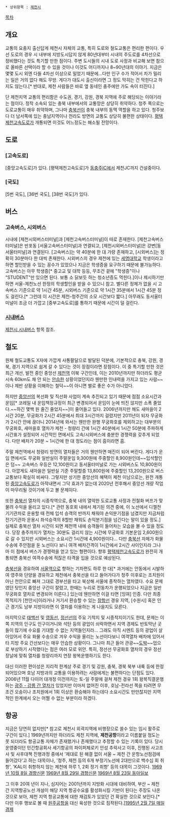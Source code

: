  * 상위항목 : [[제천시]]

[[목차]]
== 개요 ==
교통의 요충지 출신답게 제천시 자체의 교통, 특히 도로와 철도교통은 편리한 편이다. 우선 도로의 경우 시 내부에 지방도시답지 않게 80년대부터 시내의 주도로를 4차선으로 정비했다는 것도 특기할 만한 점이다. 주변 도시들의 시내 도로 사정과 비교해 보면 참으로 올바른 선택이라 할 수 있을 것이나 이것도 어디까지나 8~90년대의 이야기. 지금은 몇몇 도시 외엔 다들 4차선 이상으로 밀었기 때문에...다만 인구 수가 적어서 차가 밀리는 일은 거의 없다 해도 무방. 게다가 대도시 출신이라면 그 정도 막히는 건 막힌다고 하지도 않는다.[* 반대로, 제천 사람들은 바로 옆 동네인 충주에만 가도 속이 터진다.]

단 제천지역 교통의 편리함은 수도권, 경기, 강원, 경북 지역에 주로 해당되는 이야기라는 점이다. 정작 소속되 있는 충북 내부에서의 교통망은 상당히 취약하다. 청주 쪽으로는 도로교통이 매우 취약하며, 그나마 [[충북선]]이 충북 내부의 동맥 역할을 하고 있다. 청주보다 더 남서쪽에 있는 충남지역이나 전라도 방면의 교통도 상당히 불편한 상태이다. [[평택제천고속도로]]가 개통되면 이것도 어느정도는 해소될 전망이다.

== 도로 ==
=== [고속도로] ===
[중앙고속도로]가 있다. [평택제천고속도로]가 [[동충주IC]]에서 제천JC까지 건설중이다.

=== [국도] ===
[5번 국도], [36번 국도], [38번 국도]가 있다.

== 버스 ==
=== 고속버스, 시외버스 ===
시내에 [제천시외버스터미널]과 [제천고속버스터미널]이 따로 존재한다. [제천고속버스터미널]은 반포동 [서울고속버스터미널]과 연결되고, [제천시외버스터미널]은 강변[동서울터미널]과 연결된다. [고속버스]는 약 40분에 한 대 가량 존재하고, [시외버스]는 정확히 30분마다 한 대씩 존재한다. 시외버스의 경우 제천에 있는 [[세명대학교]] 학생이라고 하면 할인받을 수 있는 꽁수가 있었으나 지금은 학생증을 요구하기 때문에 불가능하다. 고속버스는 아무 학생증[* 중고교 및 대학 등등, 무조건 겉에 "학생증"이나 "STUDENT"만 있으면 된다. 보통 소 닭보듯 하는 청소년증도 먹힌다.]이나 제시하기만 하면 서울-제천노선 한정의 학생할인을 받을 수 있으니 참고. 별다른 정체가 없을 시 고속버스 기준으로 약 1시간 45분, 시외버스 기준으로 약 1시간 35분에서 1시간 45분 정도 걸린다.[* 그런데 이 시간은 제천-청주간의 소모 시간보다 짧다.] 아무래도 동서울터미널이 조금 더 가깝고 [중부고속도로]를 통하기 때문에 시간이 덜 걸린다. 

=== [[시내버스]] ===
[[제천시 시내버스]] 항목 참조.

== 철도 ==
원체 철도교통도 X자에 가깝게 사통팔달으로 발달된 덕분에, 기본적으로 충북, 강원, 경북, 경기 지역으로 쉽게 갈 수 있다는 것이 장점이라면 장점이다. 이 중 특기할 만한 것은 최근 개선, 발전 중인 중앙선 [[제천역]] 이북 구간인데, 이는 2010년까지만 하더라도 평균시속 60km도 채 안 되는 [[안습]]한 상황이었던지라 웬만한 인내력을 가지고 있는 사람~~이나 제반 상황을 이해하는 철덕~~이 아니면 별로 좋은 수가 아니었다.

하지만 [[중앙선]]의 복선화 및 직선화 사업이 계속 추진되고 있기 때문에 점점 소요시간과 운임[* 코레일 내 운임책정규정이 최근 변경되어서 운임이 눈에 띄진 않지만 소폭 줄었다.~~하긴 몇백 원 줄긴 줄었지~~]이 줄어들고 있다. 2006년까지만 해도 새마을이 2시간 20분, 무궁화가 2시간 45분에서 최대 3시간까지 걸렸지만 2011년이 되자 무궁화가 2시간 안에 끊더니 2014년에 와서는 웬만한 완행 무궁화호를 제외하고는 대부분의 무궁화호, 새마을호 열차가 제천 - 청량리 간에 1시간 40분에서 1시간 50분에 주파하게 시간표가 설정되어 시간적인 면에서도 고속/시외버스에 충분한 경쟁력을 갖추게 되었다. 다만 배차가 20분 ~ 1시간에 한 대 정도라는 점이 흠이라면 흠.

주말 제천역에서 청량리 방면의 열차들은 거의 웬만하면 매진이 되어 버린다. 게다가 운임 면에서도 무궁화 일반실이 주말운임 9,300원에 주중할인 8,900원인데~~입석할인은 덤~~ 고속버스 우등은 12,100원이고 동서울터미널로 가는 시외버스도 10,800원이다. 아깝게도 새마을은 일반실 기준 주말할증 13,800원에 주중할인 13,200원으로 버스교통보다 확실히 비싸다. 그렇지만 상기한 중앙선의 혜택이 제천 이남으로는, 완전 개통된 [[중앙고속도로]]가 아작내면서 그닥 효과가 없는데 2020년 전후해서 중앙선 개량 작업이 마무리될 것이기에 두고 볼 문제이다.

또한 [[충북선]] 열차의 시종착역으로, 충북 내의 열악한 도로교통 사정과 전철화 버프가 맞물려 수익을 올리고 있다.[* 관련 동호회 내에서 제기된 의견 중에, 이 노선에서 디젤전기기관차로 운용할 때 전체 입석 승객의 반까지 채워야 손익분기점을 넘겼지만 지금처럼 전기기관차 운용시 좌석승객의 8할만 채워도 손익분기점을 넘긴다는 말이 있을 정도.] 실제로 충북선 열차 시간이 되면 제천역 내에 승객들이 들어차는 모습을 볼 수 있을 정도다. 당장 충주까지가 열차는 30분도 걸리지 않는 시간에 무궁화호 기본운임 2,600원으로 갈 수 있지만 시외버스는 소요시간 1시간에 4,900원이다... 다만 [[충북선]] 자체가 화물수송에 주안점을 둔 노선이다 보니 여객 배차간격이 1시간에서 2시간 사이인지라 그나마 이 점에서 버스가 경쟁력을 얻고 있는 형편이다. 향후 [[평택제천고속도로]]가 완전히 개통되면 충북선 여객수송에 적잖은 타격을 입을 것으로 예상된다.

[[충북선]]을 경유하여 [[서울역]]으로 향하는 기차편도 하루 한 대[* 과거에는 안동에서 시발하여 영주와 단양을 경유하고 제천에서 충북선을 타고 들어가다가 청주 이후로는 조치원이 아닌 천안으로 빠져 그대로 경부선을 타고 북상해 서울에 종착하는 열차였다. 수요 문제였던 탓인지 중앙선 구간이 잘렸고, 한때는 누리로 전동차가 운행되었으나 지금은 일반 무궁화호 열차로 변경되어 이른다.] 있는데 웬만하면 이걸 타면 [잉여] 인증. 다만 최종목적지가 [천안시]이라거나 거기서 환승할 수 있는 [[장항선]] 경유 지역, [수원시] 혹은 인근 경기도 남부 지방이라면 이 열차를 이용하는 게 나을지도 모른다.

마지막으로 [[태백선]] 및 [[영동선]], [[정선선]]의 주요 기착지 및 시종착지이기도 한데, 문제는 이쪽 지역의 인구도 인구이거니와 석탄 등의 광업이 쇠락하면서 지역 경제도 반토막난 곳들이 많기에 수요를 기대할 수 없는 지역들인지라... 그래도 아직 시멘트 등의 광업이 살아있어서 주요 화물 수송으로 겨우 수익을 올리는 노선이다보니 여객열차 배차에 있어서 타 지방 주요 간선보다는 매우 안습한 상황이다. 그나마 최근 들어 관광~~[[강원랜드|도박]]~~업으로 부상하기 시작했다는 점은 여러 모로 위안. 특히, 정선선 무궁화호 열차의 경우 정선 장날에 맞춰 열차를 청량리까지 연장 왕복운행하기도 한다.

대신 이러한 편이성은 지리적 한계상 주로 경기 및 강원, 충북, 경북 북부 내륙 등에 한정되어있으며 호남 지방과의 교통을 이용하려는 사람에게는 불편하다는 단점도 있다. 2006년 11월 다이어 대개정 이전까지는 토-일 주말에 걸쳐 제천 경유 1회 왕복직결운행하는 [[근성열차|광주 - 강릉 간 열차]]가 있었지만 이마저 없어진 이후, 호남-전라선 쪽을 타려면 무조건 오송이나 조치원에서 1회 이상은 환승해야 하는데다 소요시간도 만만찮지만 지역적인 한계에서 오는 어쩔 수 없는 부분이라 하겠다.
== 항공 ==
지금은 당연히 없지만[* 참고로 제천시 외곽지역에 비행장으로 쓸수 있는 임시 활주로 구간이 있다.] 1969년까지만 하더라도 제천 지역에, '''제천공항'''이라고 이름붙일 정도는 못 되더라도 항공교통 자체가 존재했거나 존재했다고 추정할 수 있는 기록이 있다. 당시 운영중이던 민간항공회사 세기항공의 파이퍼체로키 안성 추락사고 이후, 진행된 사고조사 및 사후대책 진행과정 중에서 '제대로 된 해결 없이 서울 ~ 제천 간 운항노선점검에 들어갔다'고 하는 대목이나, '청주, 제천 등의 6개 부정기노선에 2대만으로 백수십 회 취항', 'KAL이 취항하지 않는 제천에 하루 1, 2회 정기 취항' 등의 대목이 그것이다. [http://newslibrary.naver.com/viewer/index.nhn?articleId=1969100800329207013&editNo=2&printCount=1&publishDate=1969-10-08&officeId=00032&pageNo=7&printNo=7387&publishType=00020 1969년 10월 8일 경향신문] [http://newslibrary.naver.com/viewer/index.nhn?articleId=1969082500329206001&editNo=2&printCount=1&publishDate=1969-08-25&officeId=00032&pageNo=6&printNo=7349&publishType=00020 1969년 8월 29일 경향신문] [http://newslibrary.naver.com/viewer/index.nhn?articleId=1969082300209207011&editNo=2&printCount=1&publishDate=1969-08-23&officeId=00020&pageNo=7&printNo=14729&publishType=00020 1969년 8월 23일 동아일보]

그 이후 20여 년이 지나, 심지어는 2001년까지 지방화 시대에 대비하여, 부산 ~ 제천 간 지역항공노선 개설이 해당 지역 항공수요를 활성화시킬 기반이 된다는 주장도 나온 것으로 보아, 제천 지역 항공교통에 대한 재검토가 있었던 건 확실한 것으로 보인다.[* 다만 이후 행보로 볼 때 [[원주공항]]을 대신 육성한 것으로 짐작된다.][http://newslibrary.naver.com/viewer/index.nhn?articleId=1995020700099111012&editNo=15&printCount=1&publishDate=1995-02-07&officeId=00009&pageNo=11&printNo=9006&publishType=00010 1995년 2월 7일 매일경제]

